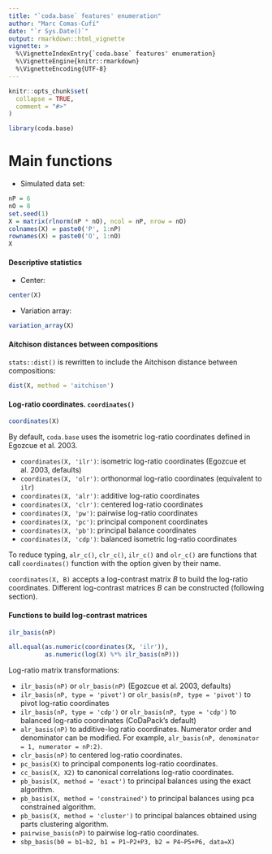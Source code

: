 ```yaml
---
title: "`coda.base` features' enumeration"
author: "Marc Comas-Cufí"
date: "`r Sys.Date()`"
output: rmarkdown::html_vignette
vignette: >
  %\VignetteIndexEntry{`coda.base` features' enumeration}
  %\VignetteEngine{knitr::rmarkdown}
  %\VignetteEncoding{UTF-8}
---
```


```r
knitr::opts_chunk$set(
  collapse = TRUE,
  comment = "#>"
)
```

```r
library(coda.base)
```

# Main functions

* Simulated data set:

```r
nP = 6
nO = 8
set.seed(1)
X = matrix(rlnorm(nP * nO), ncol = nP, nrow = nO)
colnames(X) = paste0('P', 1:nP)
rownames(X) = paste0('O', 1:nO)
X
```

####   Descriptive statistics

* Center:

```r
center(X)
```

* Variation array:

```r
variation_array(X)
```

#### Aitchison distances between compositions

`stats::dist()` is rewritten to include the Aitchison distance between compositions:

```r
dist(X, method = 'aitchison')
```


#### Log-ratio coordinates. `coordinates()`

```r
coordinates(X)
```

By default, `coda.base` uses the isometric log-ratio coordinates defined in Egozcue et al. 2003.

-   `coordinates(X, 'ilr')`: isometric log-ratio coordinates (Egozcue et al. 2003, defaults)
-   `coordinates(X, 'olr')`: orthonormal log-ratio coordinates (equivalent to `ilr`)
-   `coordinates(X, 'alr')`: additive log-ratio coordinates
-   `coordinates(X, 'clr')`: centered log-ratio coordinates
-   `coordinates(X, 'pw')`: pairwise log-ratio coordinates
-   `coordinates(X, 'pc')`: principal component coordinates
-   `coordinates(X, 'pb')`: principal balance coordinates
-   `coordinates(X, 'cdp')`: balanced isometric log-ratio coordinates

To reduce typing, `alr_c()`, `clr_c()`, `ilr_c()` and `olr_c()` are functions that call `coordinates()` function with the option given by their name.

`coordinates(X, B)` accepts a log-contrast matrix $B$ to build the log-ratio coordinates. Different log-contrast matrices $B$ can be constructed (following section).

#### Functions to build log-contrast matrices

```r
ilr_basis(nP)
```

```r
all.equal(as.numeric(coordinates(X, 'ilr')),
          as.numeric(log(X) %*% ilr_basis(nP)))
```

Log-ratio matrix transformations:

- `ilr_basis(nP)` or `olr_basis(nP)` (Egozcue et al. 2003, defaults)
- `ilr_basis(nP, type = 'pivot')` or `olr_basis(nP, type = 'pivot')` to pivot log-ratio coordinates
- `ilr_basis(nP, type = 'cdp')` or `olr_basis(nP, type = 'cdp')` to balanced log-ratio coordinates (CoDaPack's default)
- `alr_basis(nP)` to additive-log ratio coordinates. Numerator order and denominator can be modified. For example, `alr_basis(nP, denominator = 1, numerator = nP:2)`.
- `clr_basis(nP)` to centered log-ratio coordinates.
- `pc_basis(X)` to principal components log-ratio coordinates.
- `cc_basis(X, X2)` to canonical correlations log-ratio coordinates.
- `pb_basis(X, method = 'exact')` to principal balances using the exact algorithm.
- `pb_basis(X, method = 'constrained')` to principal balances using pca constrained algorithm.
- `pb_basis(X, method = 'cluster')` to principal balances obtained using parts clustering algorithm.
- `pairwise_basis(nP)` to pairwise log-ratio coordinates.
- `sbp_basis(b0 = b1~b2, b1 = P1~P2+P3, b2 = P4~P5+P6, data=X)`   

